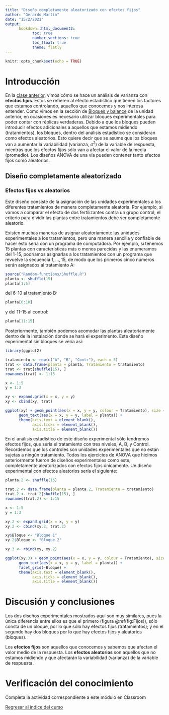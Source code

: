 ```yaml
---
title: "Diseño completamente aleatorizado con efectos fijos"
author: "Gerardo Martín"
date: "15/2/2021"
output: 
      bookdown::html_document2:
            toc: true 
            number_sections: true
            toc_float: true
            theme: flatly
---
```


```r
knitr::opts_chunk$set(echo = TRUE)
```

# Introducción

En la [clase anterior](ANOVA-I.html), vimos cómo se hace un análisis de varianza con **efectos fijos**. Éstos se refieren al efecto estadístico que tienen los factores que estamos controlando, aquellos que conocemos y nos interesa entender. Como vimos en la sección de [Bloques y balance](../Unidad 1-Introducción/Bloques-balance.html) de la unidad anterior, en ocasiones es necesario utilizar bloques experimentales para poder contar con réplicas verdaderas. Debido a que los bloques pueden introducir efectos adicionales a aquellos que estamos midiendo (tratamientos), los bloques, dentro del análisis estadístico se consideran como efectos aleatorios. Esto quiere decir que se asume que los bloques van a aumentar la variabilidad (varianza, $\sigma^2$) de la variable de respuesta, mientras que los efectos fijos sólo van a afectar el valor de la media (promedio). Los diseños ANOVA de una vía pueden contener tanto efectos fijos como aleatorios.

## Diseño completamente aleatorizado

### Efectos fijos vs aleatorios

Este diseño consiste de la asignación de las unidades experimentales a los diferentes tratamientos de manera completamente aleatoria. Por ejemplo, si vamos a comparar el efecto de dos fertilizantes contra un grupo control, el criterio para dividir las plantas entre tratamientos debe ser completamente aleatorio.

Existen muchas maneras de asignar aleatoriamente las unidades experimentales a los tratamientos, pero una manera sencilla y confiable de hacer esto sería con un programa de computadora. Por ejemplo, si tenemos 15 plantas con características más o menos parecidas y las enumeramos del 1-15, podríamos asignarlas a los tratamientos con un programa que revuelve la secuencia $1, \dots, 15$, de modo que los primeros cinco números serán asignados al tratamiento A:

```r
source("Random-functions/Shuffle.R")
planta <- shuffle(15)
planta[1:5]
```

del 6-10 al tratamiento B:

```r
planta[6:10]
```

y del 11-15 al control:

```r
planta[11:15]
```

Posteriormente, también podemos acomodar las plantas aleatoriamente dentro de la instalación donde se hará el experimento. Este diseño experimental sin bloques se vería así:

```r
library(ggplot2)

tratamiento <- rep(c("A", "B", "Contr"), each = 5)
trat <- data.frame(planta = planta, Tratamiento = tratamiento)
trat <- trat[shuffle(15), ]
rownames(trat) <- 1:15

x <- 1:5
y = 1:3

xy <- expand.grid(x = x, y = y)
xy <- cbind(xy, trat)

ggplot(xy) + geom_point(aes(x = x, y = y, colour = Tratamiento), size = 8) + 
      geom_text(aes(x = x, y = y, label = planta)) +
      theme(axis.text = element_blank(),
            axis.ticks = element_blank(),
            axis.title = element_blank())
```
En el análisis estadístico de este diseño experimental sólo tendremos efectos fijos, que sería el tratamiento con tres niveles, A, B, y Control. Recordemos que los controles son unidades experimentales que no están sujetas a ningún tratamiento. Todos los ejercicios de ANOVA que hicimos anteriormente fueron de diseños experimentales como este, completamente aleatorizados con efectos fijos únicamente. Un diseño experimental con efectos aleatorios sería el siguiente:

```r

planta.2 <- shuffle(15)

trat.2 <- data.frame(planta = planta.2, Tratamiento = tratamiento)
trat.2 <- trat.2[shuffle(15), ]
rownames(trat.2) <- 1:15

x <- 1:5
y = 1:3

xy.2 <- expand.grid(x = x, y = y)
xy.2 <- cbind(xy.2, trat.2)

xy$Bloque <- "Bloque 1"
xy.2$Bloque <- "Bloque 2"

xy.3 <- rbind(xy, xy.2)

ggplot(xy.3) + geom_point(aes(x = x, y = y, colour = Tratamiento), size = 8) + 
      geom_text(aes(x = x, y = y, label = planta)) +
      facet_grid(~Bloque) +
      theme(axis.text = element_blank(),
            axis.ticks = element_blank(),
            axis.title = element_blank())
```
# Discusión y conclusiones

Los dos diseños experimentales mostrados aquí son muy similares, pues la única diferencia entre ellos es que el primero (figura \@ref(fig:Fijos)), sólo consta de un bloque, por lo que sólo hay efectos fijos (tratamientos); y en el segundo hay dos bloques por lo que hay efectos fijos y aleatorios (bloques).

Los **efectos fijos** son aquellos que conocemos y sabemos que afectan el valor medio de la respuesta. Los **efectos aleatorios** son aquellos que no estamos midiendo y que afectarán la variabilidad (varianza) de la variable de respuesta.

# Verificación del conocimiento

Completa la actividad correspondiente a este módulo en Classroom

[Regresar al índice del curso](../index.html)